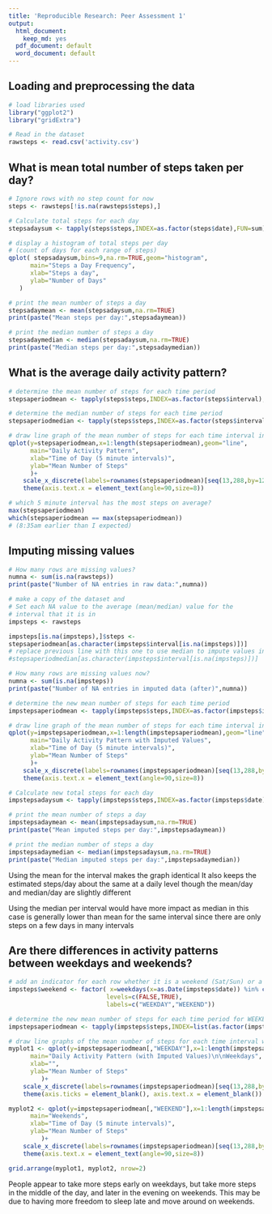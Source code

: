 ```yaml
---
title: 'Reproducible Research: Peer Assessment 1'
output:
  html_document:
    keep_md: yes
  pdf_document: default
  word_document: default
---
```



## Loading and preprocessing the data



```r
# load libraries used
library("ggplot2")
library("gridExtra")

# Read in the dataset
rawsteps <- read.csv('activity.csv')
```


## What is mean total number of steps taken per day?

```r
# Ignore rows with no step count for now
steps <- rawsteps[!is.na(rawsteps$steps),]

# Calculate total steps for each day
stepsadaysum <- tapply(steps$steps,INDEX=as.factor(steps$date),FUN=sum)

# display a histogram of total steps per day
# (count of days for each range of steps)
qplot( stepsadaysum,bins=9,na.rm=TRUE,geom="histogram",
      main="Steps a Day Frequency",
      xlab="Steps a day",
      ylab="Number of Days"
   )

# print the mean number of steps a day
stepsadaymean <- mean(stepsadaysum,na.rm=TRUE)
print(paste("Mean steps per day:",stepsadaymean))

# print the median number of steps a day
stepsadaymedian <- median(stepsadaysum,na.rm=TRUE)
print(paste("Median steps per day:",stepsadaymedian))
```



## What is the average daily activity pattern?

```r
# determine the mean number of steps for each time period
stepsaperiodmean <- tapply(steps$steps,INDEX=as.factor(steps$interval),FUN=mean)

# determine the median number of steps for each time period
stepsaperiodmedian <- tapply(steps$steps,INDEX=as.factor(steps$interval),FUN=median)

# draw line graph of the mean number of steps for each time interval in a day
qplot(y=stepsaperiodmean,x=1:length(stepsaperiodmean),geom="line",
      main="Daily Activity Pattern",
      xlab="Time of Day (5 minute intervals)",
      ylab="Mean Number of Steps"
      )+
    scale_x_discrete(labels=rownames(stepsaperiodmean)[seq(13,288,by=12)],breaks=seq(13,288,by=12)) + 
    theme(axis.text.x = element_text(angle=90,size=8))

# which 5 minute interval has the most steps on average?
max(stepsaperiodmean)
which(stepsaperiodmean == max(stepsaperiodmean))
# (8:35am earlier than I expected)

```

## Imputing missing values

```r
# How many rows are missing values?
numna <- sum(is.na(rawsteps))
print(paste("Number of NA entries in raw data:",numna))

# make a copy of the dataset and
# Set each NA value to the average (mean/median) value for the
# interval that it is in
impsteps <- rawsteps

impsteps[is.na(impsteps),]$steps <- 
stepsaperiodmean[as.character(impsteps$interval[is.na(impsteps)])]
# replace previous line with this one to use median to impute values instead 
#stepsaperiodmedian[as.character(impsteps$interval[is.na(impsteps)])]

# How many rows are missing values now?
numna <- sum(is.na(impsteps))
print(paste("Number of NA entries in imputed data (after)",numna))

# determine the new mean number of steps for each time period
impstepsaperiodmean <- tapply(impsteps$steps,INDEX=as.factor(impsteps$interval),FUN=mean)

# draw line graph of the mean number of steps for each time interval in a day
qplot(y=impstepsaperiodmean,x=1:length(impstepsaperiodmean),geom="line",
      main="Daily Activity Pattern with Imputed Values",
      xlab="Time of Day (5 minute intervals)",
      ylab="Mean Number of Steps"
      )+
    scale_x_discrete(labels=rownames(impstepsaperiodmean)[seq(13,288,by=12)],breaks=seq(13,288,by=12)) +  
    theme(axis.text.x = element_text(angle=90,size=8))

# Calculate new total steps for each day
impstepsadaysum <- tapply(impsteps$steps,INDEX=as.factor(impsteps$date),FUN=sum)

# print the mean number of steps a day
impstepsadaymean <- mean(impstepsadaysum,na.rm=TRUE)
print(paste("Mean imputed steps per day:",impstepsadaymean))

# print the median number of steps a day
impstepsadaymedian <- median(impstepsadaysum,na.rm=TRUE)
print(paste("Median imputed steps per day:",impstepsadaymedian))
```

Using the mean for the interval makes the graph identical
It also keeps the estimated steps/day about the same at a daily level
though the mean/day and median/day are slightly different

Using the median per interval would have more impact as 
median in this case is generally lower than mean for the same interval
since there are only steps on a few days in many intervals


## Are there differences in activity patterns between weekdays and weekends?

```r
# add an indicator for each row whether it is a weekend (Sat/Sun) or a weekday
impsteps$weekend <- factor( x=weekdays(x=as.Date(impsteps$date)) %in% c("Saturday","Sunday"),
                           levels=c(FALSE,TRUE),
                           labels=c("WEEKDAY","WEEKEND"))

# determine the new mean number of steps for each time period for WEEKEND/WEEKDAY
impstepsaperiodmean <- tapply(impsteps$steps,INDEX=list(as.factor(impsteps$interval),impsteps$weekend),FUN=mean)

# draw line graphs of the mean number of steps for each time interval weekdays vs weekends
myplot1 <- qplot(y=impstepsaperiodmean[,"WEEKDAY"],x=1:length(impstepsaperiodmean[,"WEEKDAY"]),geom="line",
      main="Daily Activity Pattern (with Imputed Values)\n\nWeekdays",
      xlab="",
      ylab="Mean Number of Steps"
         )+
    scale_x_discrete(labels=rownames(impstepsaperiodmean)[seq(13,288,by=12)],breaks=seq(13,288,by=12)) + 
    theme(axis.ticks = element_blank(), axis.text.x = element_blank())

myplot2 <- qplot(y=impstepsaperiodmean[,"WEEKEND"],x=1:length(impstepsaperiodmean[,"WEEKEND"]),geom="line",
      main="Weekends",
      xlab="Time of Day (5 minute intervals)",
      ylab="Mean Number of Steps"
         )+
    scale_x_discrete(labels=rownames(impstepsaperiodmean)[seq(13,288,by=12)],breaks=seq(13,288,by=12)) + 
    theme(axis.text.x = element_text(angle=90,size=8))

grid.arrange(myplot1, myplot2, nrow=2)
```
People appear to take more steps early on weekdays, but take more steps in the middle of the day,
and later in the evening on weekends.  This may be due to having more freedom to sleep late
and move around on weekends.

